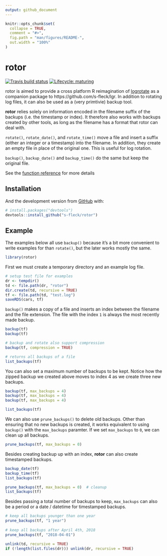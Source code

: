 ```yaml
---
output: github_document
---
```


<!-- README.md is generated from README.Rmd. Please edit that file -->

```r
knitr::opts_chunk$set(
  collapse = TRUE,
  comment = "#>",
  fig.path = "man/figures/README-",
  out.width = "100%"
)
```
# rotor

<!-- badges: start -->
[![Travis build status](https://travis-ci.org/s-fleck/rotor.svg?branch=master)](https://travis-ci.org/s-fleck/rotor)
[![Lifecycle: maturing](https://img.shields.io/badge/lifecycle-maturing-blue.svg)](https://www.tidyverse.org/lifecycle/#maturing)
<!-- badges: end -->

rotor is aimed to provide a cross platform R reimagination of
[logrotate](https://linux.die.net/man/8/logrotate) as a companion package to
https://github.com/s-fleck/lgr. In addition to rotating log files, it can also
be used as a (very primtivie) backup tool.

**rotor** relies solely on information encoded in the filename suffix of the
backups (i.e. the timestamp or index). It therefore also works with backups 
created by other tools, as long as the filename has a format that rotor can deal 
with.

`rotate()`, `rotate_date()`, and `rotate_time()` move a file and insert a 
suffix (either an integer or a timestamp) into the filename. In addition, they
create an empty file in place of the original one. This is useful for log 
rotation.

`backup()`, `backup_date()` and `backup_time()` do the same but keep the 
original file. 

See the [function reference](https://s-fleck.github.io/rotor/reference/index.html) for 
more details

## Installation

<!-- You can install the released version of rotor from [CRAN](https://CRAN.R-project.org) with: -->

<!-- ``` r -->
<!-- install.packages("rotor") -->
<!-- ``` -->

And the development version from [GitHub](https://github.com/) with:

``` r
# install.packages("devtools")
devtools::install_github("s-fleck/rotor")
```
## Example

The examples below all use `backup()` because it's a bit more convenient to 
write examples for than `rotate()`, but the later works mostly the 
same.

```r
library(rotor)
```

First we must create a temporary directory and an example log file.
```r
# setup test file for examples
dr <- tempdir()
td <- file.path(dr, "rotor")
dir.create(td, recursive = TRUE)
tf <- file.path(td, "test.log")
saveRDS(cars, tf)
```

`backup()` makes a copy of a file and inserts an index between the filename
and the file extension. The file with the index `1` is always the most recently
made backup.
```r
backup(tf)
backup(tf)

# backup and rotate also support compression
backup(tf, compression = TRUE) 

# returns all backups of a file
list_backups(tf)  
```

You can also set a maximum number of backups to be kept. Notice how the zipped
backup we created above moves to index 4 as we create three new backups.
```r
backup(tf, max_backups = 4)
backup(tf, max_backups = 4)
backup(tf, max_backups = 4)

list_backups(tf)
```

We can also use `prune_backups()` to delete old backups. Other than ensuring
that no new backups is created, it works equivalent to using `backup()` with the
`max_backups` paramter. If we set `max_backups` to `0`, we can clean up all 
backups.
```r
prune_backups(tf, max_backups = 0)
```

Besides creating backup up with an index, **rotor** can also create timestamped 
backups. 
```r
backup_date(tf)
backup_time(tf)
list_backups(tf)
```
```r
prune_backups(tf, max_backups = 0)  # cleanup
list_backups(tf)
```

Besides passing a total number of backups to keep, `max_backups` can also be 
a period or a date / datetime for timestamped backups.
```r
# keep all backups younger than one year
prune_backups(tf, "1 year") 
  
# keep all backups after April 4th, 2018
prune_backups(tf, "2018-04-01")  
```



```r
unlink(td, recursive = TRUE)
if (!length(list.files(dr))) unlink(dr, recursive = TRUE)
```
